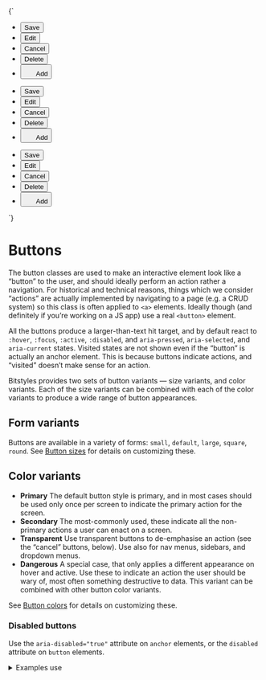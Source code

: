 
<Meta title="UI/Buttons/Overview" />

<Story name="Button selection">
  {`
    <div class="u-grid u-gap-l">
      <ul class="a-list-reset u-flex u-gap-m">
        <li>
          <button class="a-button a-button--small">Save</button>
        </li>
        <li>
          <button class="a-button a-button--small a-button--secondary">Edit</button>
        </li>
        <li>
          <button class="a-button a-button--small a-button--transparent">Cancel</button>
        </li>
        <li>
          <button class="a-button a-button--small a-button--secondary a-button--danger">Delete</button>
        </li>
        <li>
          <button class="a-button a-button--small a-button--square">
            <svg width="20" height="20" class="a-icon a-icon--s" aria-hidden="true" focusable="false">
              <use xlink:href="${icons}#icon-plus"></use>
            </svg>
            <span class="u-sr-only">Add</span>
          </button>
        </li>
      </ul>
      <ul class="a-list-reset u-flex u-gap-m">
        <li>
          <button class="a-button">Save</button>
        </li>
        <li>
          <button class="a-button a-button--secondary">Edit</button>
        </li>
        <li>
          <button class="a-button a-button--transparent">Cancel</button>
        </li>
        <li>
          <button class="a-button a-button--secondary a-button--danger">Delete</button>
        </li>
        <li>
          <button class="a-button a-button--square">
            <svg width="20" height="20" class="a-icon a-icon--m" aria-hidden="true" focusable="false">
              <use xlink:href="${icons}#icon-plus"></use>
            </svg>
            <span class="u-sr-only">Add</span>
          </button>
        </li>
      </ul>
      <ul class="a-list-reset u-flex u-gap-m">
        <li>
          <button class="a-button a-button--large">Save</button>
        </li>
        <li>
          <button class="a-button a-button--large a-button--secondary">Edit</button>
        </li>
        <li>
          <button class="a-button a-button--large a-button--transparent">Cancel</button>
        </li>
        <li>
          <button class="a-button a-button--large a-button--secondary a-button--danger">Delete</button>
        </li>
        <li>
          <button class="a-button a-button--large a-button--square">
            <svg width="20" height="20" class="a-icon a-icon--l" aria-hidden="true" focusable="false">
              <use xlink:href="${icons}#icon-plus"></use>
            </svg>
            <span class="u-sr-only">Add</span>
          </button>
        </li>
      </ul>
    </div>
  `}
</Story>

# Buttons

The button classes are used to make an interactive element look like a “button” to the user, and should ideally perform an action rather a navigation. For historical and technical reasons, things which we consider “actions” are actually implemented by navigating to a page (e.g. a CRUD system) so this class is often applied to `<a>` elements. Ideally though (and definitely if you’re working on a JS app) use a real `<button>` element.

All the buttons produce a larger-than-text hit target, and by default react to `:hover`, `:focus`, `:active`, `:disabled`, and `aria-pressed`, `aria-selected`, and `aria-current` states. Visited states are not shown even if the “button” is actually an anchor element. This is because buttons indicate actions, and “visited” doesn’t make sense for an action.

Bitstyles provides two sets of button variants — size variants, and color variants. Each of the size variants can be combined with each of the color variants to produce a wide range of button appearances.

## Form variants

Buttons are available in a variety of forms: `small`, `default`, `large`, `square`, `round`. See [Button sizes](/docs/atoms-button-shapes--small-primary) for details on customizing these.

## Color variants

- **Primary** The default button style is primary, and in most cases should be used only once per screen to indicate the primary action for the screen.
- **Secondary** The most-commonly used, these indicate all the non-primary actions a user can enact on a screen.
- **Transparent** Use transparent buttons to de-emphasise an action (see the “cancel” buttons, below). Use also for nav menus, sidebars, and dropdown menus.
- **Dangerous** A special case, that only applies a different appearance on hover and active. Use these to indicate an action the user should be wary of, most often something destructive to data. This variant can be combined with other button color variants.

See [Button colors](/docs/atoms-button-colors--primary) for details on customizing these.

### Disabled buttons

Use the `aria-disabled="true"` attribute on `anchor` elements, or the `disabled` attribute on `button` elements.

<details class="u-margin-xl-y">
  <summary class="u-h4 u-font-medium">Examples use</summary>
  <ul>
    <li>
      <a href="/docs/atoms-button-base--button-element">a-button</a>
    </li>
    <li>
      <a href="/docs/atoms-button-danger--danger">a-button--danger</a>
    </li>
    <li>
      <a href="/docs/atoms-button-ui--ui">a-button--secondary</a>
    </li>
    <li>
      <a href="/docs/atoms-button-icon--button-element">a-button--square</a>
    </li>
    <li>
      <a href="/docs/atoms-button-nav--nav">a-button--transparent</a>
    </li>
  </ul>
</details>
